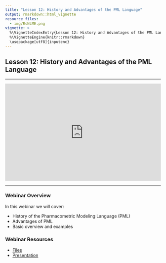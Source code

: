 ```yaml
---
title: "Lesson 12: History and Advantages of the PML Language"
output: rmarkdown::html_vignette
resource_files:
  - img/RsNLME.png
vignette: >
  %\VignetteIndexEntry{Lesson 12: History and Advantages of the PML Language}
  %\VignetteEngine{knitr::rmarkdown}
  \usepackage[utf8]{inputenc}
---
```


## Lesson 12: History and Advantages of the PML Language

---

<div style="padding:62.5% 0 0 0;position:relative;"><iframe src="https://player.vimeo.com/video/868812381?h=da4902c441&color=0a7bc1&title=0&byline=0&portrait=0" style="position:absolute;top:0;left:0;width:100%;height:100%;" frameborder="0" allow="autoplay; fullscreen; picture-in-picture" allowfullscreen></iframe></div><script src="https://player.vimeo.com/api/player.js"></script>

---

### Webinar Overview

In this webinar we will cover:

* History of the Pharmacometric Modeling Language (PML)
* Advantages of PML
* Basic overview and examples

### Webinar Resources

* [Files](https://github.com/certara/R-Certara/tree/master/inst/Certara_R_School/Lesson_12)
* [Presentation](https://certara-training.s3.amazonaws.com/Certara.R+School/Lesson+12/Certara+R+School+Lesson+12.pdf)



